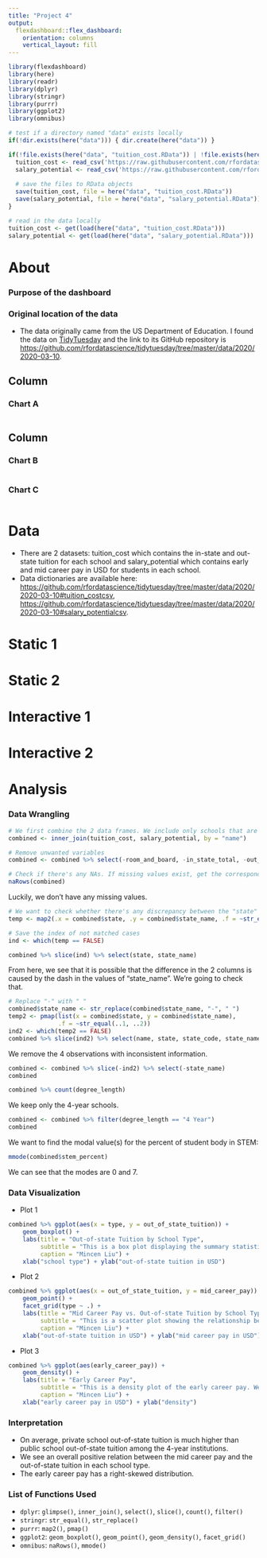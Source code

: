 ```yaml
---
title: "Project 4"
output: 
  flexdashboard::flex_dashboard:
    orientation: columns
    vertical_layout: fill
---
```


```r
library(flexdashboard)
library(here)
library(readr)
library(dplyr)
library(stringr)
library(purrr)
library(ggplot2)
library(omnibus)

# test if a directory named "data" exists locally
if(!dir.exists(here("data"))) { dir.create(here("data")) }

if(!file.exists(here("data", "tuition_cost.RData")) | !file.exists(here("data", "salary_potential.RData"))){
  tuition_cost <- read_csv('https://raw.githubusercontent.com/rfordatascience/tidytuesday/master/data/2020/2020-03-10/tuition_cost.csv')
  salary_potential <- read_csv('https://raw.githubusercontent.com/rfordatascience/tidytuesday/master/data/2020/2020-03-10/salary_potential.csv')
  
  # save the files to RData objects
  save(tuition_cost, file = here("data", "tuition_cost.RData"))
  save(salary_potential, file = here("data", "salary_potential.RData"))
}

# read in the data locally
tuition_cost <- get(load(here("data", "tuition_cost.RData")))
salary_potential <- get(load(here("data", "salary_potential.RData")))
```

About
=======================================================================
### Purpose of the dashboard

### Original location of the data
- The data originally came from the US Department of Education. I found the data on [TidyTuesday](https://www.tidytuesday.com) and the link to its GitHub repository is <https://github.com/rfordatascience/tidytuesday/tree/master/data/2020/2020-03-10>.

Column {data-width=650}
-----------------------------------------------------------------------

### Chart A

```r

```

Column {data-width=350}
-----------------------------------------------------------------------

### Chart B

```r

```

### Chart C

```r

```

Data
=======================================================================
- There are 2 datasets: tuition_cost which contains the in-state and out-state tuition for each school and salary_potential which contains early and mid career pay in USD for students in each school.
- Data dictionaries are available here:
<https://github.com/rfordatascience/tidytuesday/tree/master/data/2020/2020-03-10#tuition_costcsv>,
<https://github.com/rfordatascience/tidytuesday/tree/master/data/2020/2020-03-10#salary_potentialcsv>.


Static 1
=======================================================================


Static 2
=======================================================================

Interactive 1
=======================================================================


Interactive 2
=======================================================================


Analysis
=======================================================================
### Data Wrangling
```r
# We first combine the 2 data frames. We include only schools that are in both data frames.
combined <- inner_join(tuition_cost, salary_potential, by = "name")
```

```r
# Remove unwanted variables
combined <- combined %>% select(-room_and_board, -in_state_total, -out_of_state_total, -rank, -make_world_better_percent)

# Check if there's any NAs. If missing values exist, get the corresponding row numbers.
naRows(combined)
```

Luckily, we don't have any missing values.

```r
# We want to check whether there's any discrepancy between the "state" variables from the 2 data frames.
temp <- map2(.x = combined$state, .y = combined$state_name, .f = ~str_equal(.x, .y))

# Save the index of not matched cases
ind <- which(temp == FALSE)

combined %>% slice(ind) %>% select(state, state_name)
```

From here, we see that it is possible that the difference in the 2 columns is caused by the dash in the values of "state_name". We're going to check that.

```r
# Replace "-" with " "
combined$state_name <- str_replace(combined$state_name, "-", " ")
temp2 <- pmap(list(x = combined$state, y = combined$state_name),
			  .f = ~str_equal(..1, ..2))
ind2 <- which(temp2 == FALSE)
combined %>% slice(ind2) %>% select(name, state, state_code, state_name)
```

We remove the 4 observations with inconsistent information.
```r
combined <- combined %>% slice(-ind2) %>% select(-state_name)
combined
```

```r
combined %>% count(degree_length)
```

We keep only the 4-year schools.
```r
combined <- combined %>% filter(degree_length == "4 Year")
combined
```

We want to find the modal value(s) for the percent of student body in STEM:
```r
mmode(combined$stem_percent)
```

We can see that the modes are 0 and 7.

### Data Visualization
- Plot 1
```r
combined %>% ggplot(aes(x = type, y = out_of_state_tuition)) +
	geom_boxplot() + 
	labs(title = "Out-of-state Tuition by School Type", 
		 subtitle = "This is a box plot displaying the summary statistics for the out-of-state tuition by school type.\nWe can see that the first quartile of private school tuition is above the third quartile of the\npublic school tuition.", 
		 caption = "Mincen Liu") +
	xlab("school type") + ylab("out-of-state tuition in USD")
```

- Plot 2
```r
combined %>% ggplot(aes(x = out_of_state_tuition, y = mid_career_pay)) + 
	geom_point() + 
	facet_grid(type ~ .) + 
	labs(title = "Mid Career Pay vs. Out-of-state Tuition by School Type", 
		 subtitle = "This is a scatter plot showing the relationship between the mid career pay and the out-of-state\ntuition, faceted by school type. We see an overall positive relation in each school type.", 
		 caption = "Mincen Liu") +
	xlab("out-of-state tuition in USD") + ylab("mid career pay in USD")
```

- Plot 3
```r
combined %>% ggplot(aes(early_career_pay)) +
	geom_density() +
	labs(title = "Early Career Pay", 
		 subtitle = "This is a density plot of the early career pay. We see a right-skewed distribution.", 
		 caption = "Mincen Liu") +
	xlab("early career pay in USD") + ylab("density")
```

### Interpretation
- On average, private school out-of-state tuition is much higher than public school out-of-state tuition among the 4-year institutions.
- We see an overall positive relation between the mid career pay and the out-of-state tuition in each school type.
- The early career pay has a right-skewed distribution.

### List of Functions Used
- `dplyr`: `glimpse()`, `inner_join()`, `select()`, `slice()`, `count()`, `filter()`
- `stringr`: `str_equal()`, `str_replace()`
- `purrr`: `map2()`, `pmap()`
- `ggplot2`: `geom_boxplot()`, `geom_point()`, `geom_density()`, `facet_grid()`
- `omnibus`: `naRows()`, `mmode()`

